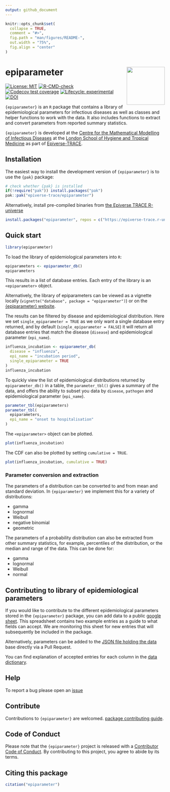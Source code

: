 ```yaml
---
output: github_document
---
```


<!-- README.md is generated from README.Rmd. Please edit that file -->

```r
knitr::opts_chunk$set(
  collapse = TRUE,
  comment = "#>",
  fig.path = "man/figures/README-",
  out.width = "75%",
  fig.align = "center"
)
```

# epiparameter <img src="man/figures/logo.png" align="right" width="120" />

<!-- badges: start -->
[![License: MIT](https://img.shields.io/badge/License-MIT-yellow.svg)](https://opensource.org/licenses/MIT)
[![R-CMD-check](https://github.com/epiverse-trace/epiparameter/actions/workflows/R-CMD-check.yaml/badge.svg)](https://github.com/epiverse-trace/epiparameter/actions/workflows/R-CMD-check.yaml)
[![Codecov test coverage](https://codecov.io/gh/epiverse-trace/epiparameter/branch/main/graph/badge.svg)](https://app.codecov.io/gh/epiverse-trace/epiparameter?branch=main)
[![Lifecycle: experimental](https://img.shields.io/badge/lifecycle-experimental-orange.svg)](https://lifecycle.r-lib.org/articles/stages.html#experimental)
[![DOI](https://zenodo.org/badge/DOI/10.5281/zenodo.11110881.svg)](https://doi.org/10.5281/zenodo.11110881)
<!-- badges: end -->

`{epiparameter}` is an `R` package that contains a library of epidemiological parameters for infectious diseases as well as classes and helper functions to work with the data. It also includes functions to extract and convert parameters from reported summary statistics.

`{epiparameter}` is developed at the [Centre for the Mathematical Modelling of Infectious Diseases](https://www.lshtm.ac.uk/research/centres/centre-mathematical-modelling-infectious-diseases) at the [London School of Hygiene and Tropical Medicine](https://www.lshtm.ac.uk/) as part of [Epiverse-TRACE](https://data.org/initiatives/epiverse/).


## Installation

The easiest way to install the development version of `{epiparameter}` is to use the `{pak}` package:

``` r
# check whether {pak} is installed
if(!require("pak")) install.packages("pak")
pak::pak("epiverse-trace/epiparameter")
```

Alternatively, install pre-compiled binaries from [the Epiverse TRACE R-universe](https://epiverse-trace.r-universe.dev/epiparameter)

```r
install.packages("epiparameter", repos = c("https://epiverse-trace.r-universe.dev", "https://cloud.r-project.org"))
```

## Quick start

```r
library(epiparameter)
```

To load the library of epidemiological parameters into `R`:

```r
epiparameters <- epiparameter_db()
epiparameters
```

This results in a list of database entries. Each entry of the library is an `<epiparameter>` object.

Alternatively, the library of epiparameters can be viewed as a vignette locally (`vignette("database", package = "epiparameter")`) or on the [{epiparameter} website](https://epiverse-trace.github.io/epiparameter/articles/database.html).

The results can be filtered by disease and epidemiological distribution. Here we set `single_epiparameter = TRUE` as we only want a single database entry returned, and by default (`single_epiparameter = FALSE`) it will return all database entries that match the disease (`disease`) and epidemiological parameter (`epi_name`).

```r
influenza_incubation <- epiparameter_db(
  disease = "influenza",
  epi_name = "incubation period",
  single_epiparameter = TRUE
)
influenza_incubation
```

To quickly view the list of epidemiological distributions returned by `epiparameter_db()` in a table, the `parameter_tbl()` gives a summary of the data, and offers the ability to subset you data by `disease`, `pathogen` and epidemiological parameter (`epi_name`).

```r
parameter_tbl(epiparameters)
parameter_tbl(
  epiparameters,
  epi_name = "onset to hospitalisation"
)
```

The `<epiparameter>` object can be plotted.

```r
plot(influenza_incubation)
```

The CDF can also be plotted by setting `cumulative = TRUE`.

```r
plot(influenza_incubation, cumulative = TRUE)
```

### Parameter conversion and extraction

The parameters of a distribution can be converted to and from mean and standard deviation. In `{epiparameter}` we implement this for a variety of distributions:

- gamma
- lognormal
- Weibull
- negative binomial
- geometric

The parameters of a probability distribution can also be extracted from other summary statistics, for example, percentiles of the distribution, or the median and range of the data. This can be done for:

- gamma
- lognormal
- Weibull
- normal

## Contributing to library of epidemiological parameters

If you would like to contribute to the different epidemiological parameters stored in the `{epiparameter}` package, you can add data to a public [google sheet](https://docs.google.com/spreadsheets/d/1eCL3n_woseg5Npu7XD7TcuNoLUIhMBu8ZoLCkVdATUE/edit?usp=sharing). This spreadsheet contains two example entries as a guide to what fields can accept. We are monitoring this sheet for new entries that will subsequently be included in the package.

Alternatively, parameters can be added to the [JSON file holding the data](https://github.com/epiverse-trace/epiparameter/blob/main/inst/extdata/parameters.json) base directly via a Pull Request.

You can find explanation of accepted entries for each column in the [data dictionary](https://github.com/epiverse-trace/epiparameter/blob/main/inst/extdata/data_dictionary.json).

## Help 

To report a bug please open an [issue](https://github.com/epiverse-trace/epiparameter/issues/new/choose)

## Contribute 

Contributions to `{epiparameter}` are welcomed. [package contributing guide](https://github.com/epiverse-trace/.github/blob/main/CONTRIBUTING.md).

## Code of Conduct

Please note that the `{epiparameter}` project is released with a [Contributor Code of Conduct](https://github.com/epiverse-trace/.github/blob/main/CODE_OF_CONDUCT.md). By contributing to this project, you agree to abide by its terms.

## Citing this package

```r
citation("epiparameter")
```
